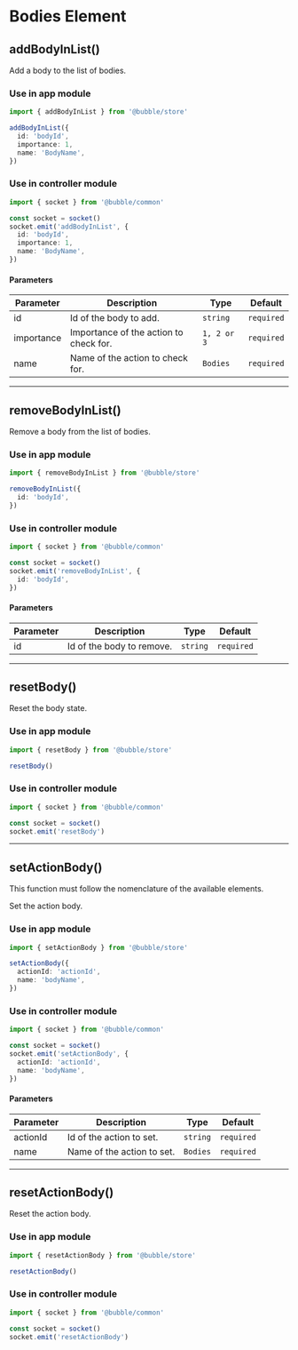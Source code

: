 
# Bodies Element

## addBodyInList()

Add a body to the list of bodies.

### Use in app module

```typescript
import { addBodyInList } from '@bubble/store'

addBodyInList({
  id: 'bodyId',
  importance: 1,
  name: 'BodyName',
})
```

### Use in controller module

```typescript
import { socket } from '@bubble/common'

const socket = socket()
socket.emit('addBodyInList', {
  id: 'bodyId',
  importance: 1,
  name: 'BodyName',
})
```

#### Parameters

| Parameter  | Description                            | Type        | Default    |
| ---------- | -------------------------------------- | ----------- | ---------- |
| id         | Id of the body to add.                 | `string`    | `required` |
| importance | Importance of the action to check for. | `1, 2 or 3` | `required` |
| name       | Name of the action to check for.       | `Bodies`    | `required` |

---

## removeBodyInList()

Remove a body from the list of bodies.

### Use in app module

```typescript
import { removeBodyInList } from '@bubble/store'

removeBodyInList({
  id: 'bodyId',
})
```

### Use in controller module

```typescript
import { socket } from '@bubble/common'

const socket = socket()
socket.emit('removeBodyInList', {
  id: 'bodyId',
})
```

#### Parameters

| Parameter | Description               | Type     | Default    |
| --------- | ------------------------- | -------- | ---------- |
| id        | Id of the body to remove. | `string` | `required` |

---

## resetBody()

Reset the body state.

### Use in app module

```typescript
import { resetBody } from '@bubble/store'

resetBody()
```

### Use in controller module

```typescript
import { socket } from '@bubble/common'

const socket = socket()
socket.emit('resetBody')
```

---

## setActionBody()

<Callout emoji="⚠️">This function must follow the nomenclature of the available elements.</Callout>

Set the action body.

### Use in app module

```typescript
import { setActionBody } from '@bubble/store'

setActionBody({
  actionId: 'actionId',
  name: 'bodyName',
})
```

### Use in controller module

```typescript
import { socket } from '@bubble/common'

const socket = socket()
socket.emit('setActionBody', {
  actionId: 'actionId',
  name: 'bodyName',
})
```

#### Parameters

| Parameter | Description                | Type     | Default    |
| --------- | -------------------------- | -------- | ---------- |
| actionId  | Id of the action to set.   | `string` | `required` |
| name      | Name of the action to set. | `Bodies` | `required` |

---

## resetActionBody()

Reset the action body.

### Use in app module

```typescript
import { resetActionBody } from '@bubble/store'

resetActionBody()
```

### Use in controller module

```typescript
import { socket } from '@bubble/common'

const socket = socket()
socket.emit('resetActionBody')
```
